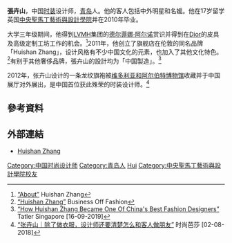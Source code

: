 '''張卉山'''{{bd}}，中国[[时装|时装]]设计师，[[青岛|青岛]]人。他的客人包括中外明星和名媛。他在17岁留学英国[[中央聖馬丁藝術與設計學院|中央聖馬丁藝術與設計學院]]并在2010年毕业。

大学三年级期间，他得到[[LVMH|LVMH]]集团的[[德尔菲娜·阿尔诺|德尔菲娜·阿尔诺]]赏识并得到在[[克里斯汀·迪奧_(品牌)|Dior]]的皮具及高级定制工坊工作的机会。<ref>[https://www.huishanzhang.com/about “About”] {{Wayback|url=https://www.huishanzhang.com/about |date=20200209035632 }} Huishan Zhang</ref>2011年，他创立了旗舰店在伦敦的同名品牌「Huishan Zhang」，设计风格有不少中国文化的元素，也加入了其他文化特色。<ref>[https://www.businessoffashion.com/community/people/huishan-zhang “Huishan Zhang”] {{Wayback|url=https://www.businessoffashion.com/community/people/huishan-zhang |date=20210411031956 }} Business Off Fashion</ref>有别于其他奢侈品牌，張卉山的設計均为「中国製造」。<ref>[https://sg.asiatatler.com/style/huishan-jang-chinese-fashion-designer “How Huishan Zhang Became One Of China's Best Fashion Designers”] {{Wayback|url=https://sg.asiatatler.com/style/huishan-jang-chinese-fashion-designer |date=20210413164200 }} Tatler Singapore [16-09-2019]</ref>

2012年，张卉山设计的一条龙纹旗袍被[[维多利亚和阿尔伯特博物馆|维多利亚和阿尔伯特博物馆]]收藏并于中国展厅对外展出，是中国首位获此殊荣的时装设计师。<ref>[https://baijiahao.baidu.com/s?id=1607676096932050578&wfr=spider&for=pc&searchword=张卉山 “张卉山｜除了做衣服，设计师还要清楚怎么和客人做朋友”] 时尚芭莎 [02-08-2018]</ref>

== 參考資料 ==
{{Reflist}}

== 外部連結 ==
* [https://www.huishanzhang.com/ Huishan Zhang] {{Wayback|url=https://www.huishanzhang.com/ |date=20220127093020 }}

{{DEFAULTSORT:Zhang Huishan}}
[[Category:中国时尚设计师|Category:中国时尚设计师]]
[[Category:青岛人|Category:青岛人]]
[[Category:张姓|Hui]]
[[Category:中央聖馬丁藝術與設計學院校友|Category:中央聖馬丁藝術與設計學院校友]]